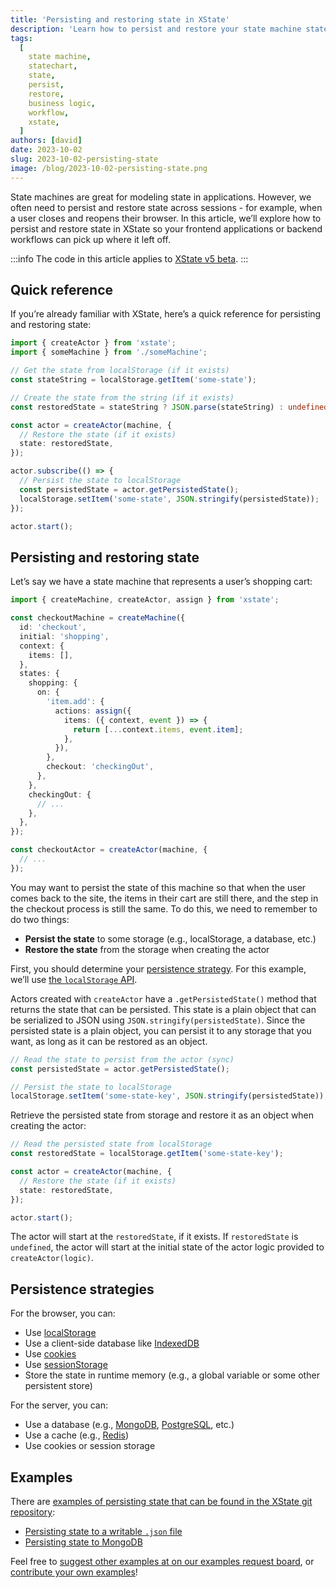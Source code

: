 ```yaml
---
title: 'Persisting and restoring state in XState'
description: 'Learn how to persist and restore your state machine state in XState'
tags:
  [
    state machine,
    statechart,
    state,
    persist,
    restore,
    business logic,
    workflow,
    xstate,
  ]
authors: [david]
date: 2023-10-02
slug: 2023-10-02-persisting-state
image: /blog/2023-10-02-persisting-state.png
---
```


State machines are great for modeling state in applications. However, we often need to persist and restore state across sessions - for example, when a user closes and reopens their browser. In this article, we’ll explore how to persist and restore state in XState so your frontend applications or backend workflows can pick up where it left off.

<!--truncate-->

:::info
The code in this article applies to [XState v5 beta](/docs/xstate-v5/migration).
:::

## Quick reference

If you’re already familiar with XState, here’s a quick reference for persisting and restoring state:

```ts
import { createActor } from 'xstate';
import { someMachine } from './someMachine';

// Get the state from localStorage (if it exists)
const stateString = localStorage.getItem('some-state');

// Create the state from the string (if it exists)
const restoredState = stateString ? JSON.parse(stateString) : undefined;

const actor = createActor(machine, {
  // Restore the state (if it exists)
  state: restoredState,
});

actor.subscribe(() => {
  // Persist the state to localStorage
  const persistedState = actor.getPersistedState();
  localStorage.setItem('some-state', JSON.stringify(persistedState));
});

actor.start();
```

## Persisting and restoring state

Let’s say we have a state machine that represents a user’s shopping cart:

```ts
import { createMachine, createActor, assign } from 'xstate';

const checkoutMachine = createMachine({
  id: 'checkout',
  initial: 'shopping',
  context: {
    items: [],
  },
  states: {
    shopping: {
      on: {
        'item.add': {
          actions: assign({
            items: ({ context, event }) => {
              return [...context.items, event.item];
            },
          }),
        },
        checkout: 'checkingOut',
      },
    },
    checkingOut: {
      // ...
    },
  },
});

const checkoutActor = createActor(machine, {
  // ...
});
```

<EmbedMachine
  embedURL="https://stately.ai/registry/editor/embed/092bf401-2d65-48ae-969c-99b4a7eeb87f?machineId=6777d80d-82d8-41dc-9cd3-c6951495ff0f"
  name="checkout"
/>

You may want to persist the state of this machine so that when the user comes back to the site, the items in their cart are still there, and the step in the checkout process is still the same. To do this, we need to remember to do two things:

- **Persist the state** to some storage (e.g., localStorage, a database, etc.)
- **Restore the state** from the storage when creating the actor

First, you should determine your [persistence strategy](#persistence-strategies). For this example, we’ll use [the `localStorage` API](https://developer.mozilla.org/en-US/docs/Web/API/Window/localStorage).

Actors created with `createActor` have a `.getPersistedState()` method that returns the state that can be persisted. This state is a plain object that can be serialized to JSON using `JSON.stringify(persistedState)`. Since the persisted state is a plain object, you can persist it to any storage that you want, as long as it can be restored as an object.

```ts
// Read the state to persist from the actor (sync)
const persistedState = actor.getPersistedState();

// Persist the state to localStorage
localStorage.setItem('some-state-key', JSON.stringify(persistedState));
```

Retrieve the persisted state from storage and restore it as an object when creating the actor:

```ts
// Read the persisted state from localStorage
const restoredState = localStorage.getItem('some-state-key');

const actor = createActor(machine, {
  // Restore the state (if it exists)
  state: restoredState,
});

actor.start();
```

The actor will start at the `restoredState`, if it exists. If `restoredState` is `undefined`, the actor will start at the initial state of the actor logic provided to `createActor(logic)`.

## Persistence strategies

For the browser, you can:

- Use [localStorage](https://developer.mozilla.org/en-US/docs/Web/API/Window/localStorage)
- Use a client-side database like [IndexedDB](https://developer.mozilla.org/en-US/docs/Web/API/IndexedDB_API)
- Use [cookies](https://developer.mozilla.org/en-US/docs/Web/HTTP/Cookies)
- Use [sessionStorage](https://developer.mozilla.org/en-US/docs/Web/API/Window/sessionStorage)
- Store the state in runtime memory (e.g., a global variable or some other persistent store)

For the server, you can:

- Use a database (e.g., [MongoDB](https://www.mongodb.com/), [PostgreSQL](https://www.postgresql.org/), etc.)
- Use a cache (e.g., [Redis](https://redis.io/))
- Use cookies or session storage

## Examples

There are [examples of persisting state that can be found in the XState git repository](https://github.com/statelyai/xstate/tree/next/examples):

- [Persisting state to a writable `.json` file](https://github.com/statelyai/xstate/blob/next/examples/persisted-donut-maker)
- [Persisting state to MongoDB](https://github.com/statelyai/xstate/tree/next/examples/mongodb-persisted-state)

Feel free to [suggest other examples at on our examples request board](https://feedback.stately.ai/examples), or [contribute your own examples](https://github.com/statelyai/xstate/tree/next/examples)!
